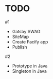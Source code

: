 # TODO
#1
- Gatsby SWAG
- SiteMap
- Create Facify app
- Publish

#2
- Prototype in Java
- Singleton in Java